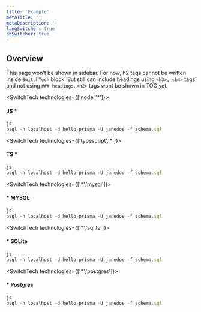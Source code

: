 ```yaml
---
title: 'Example'
metaTitle: ''
metaDescription: ''
langSwitcher: true
dbSwitcher: true
---
```



## Overview

This page won't be shown in sidebar. For now, h2 tags cannot be written inside `SwitchTech` block. But still can include headings using `<h3>, <h4>` tags and not using `### headings`.
`<h2>` tags wont be shown in TOC yet.

<SwitchTech technologies={['node','*']}>

<h4>JS *</h4>

```js
js
psql -h localhost -d hello-prisma -U janedoe -f schema.sql
```


</SwitchTech>

<SwitchTech technologies={['typescript','*']}>

<h4>TS *</h4>

```js
js
psql -h localhost -d hello-prisma -U janedoe -f schema.sql
```


</SwitchTech>

<SwitchTech technologies={['*','mysql']}>

<h4>* MYSQL</h4>

```js
js
psql -h localhost -d hello-prisma -U janedoe -f schema.sql
```


</SwitchTech>

<SwitchTech technologies={['*','sqlite']}>

<h4>* SQLite</h4>

```js
js
psql -h localhost -d hello-prisma -U janedoe -f schema.sql
```


</SwitchTech>

<SwitchTech technologies={['*','postgres']}>

<h4>* Postgres</h4>

```js
js
psql -h localhost -d hello-prisma -U janedoe -f schema.sql
```


</SwitchTech>
